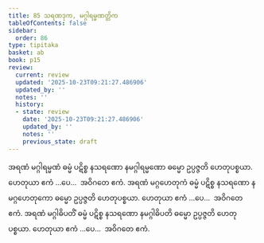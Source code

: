 ```yaml
---
title: 85 သရဏဒုက, မဂ္ဂါရမ္မဏတ္တိက
tableOfContents: false
sidebar:
  order: 86
type: tipitaka
basket: ab
book: p15
review:
  current: review
  updated: '2025-10-23T09:21:27.486906'
  updated_by: ''
  notes: ''
  history:
  - state: review
    date: '2025-10-23T09:21:27.486906'
    updated_by: ''
    notes: ''
    previous_state: draft
---
```



<ReviewStatus review={frontmatter.review} showDetails={true} />

<HypothesisAnnotation frontmatter={frontmatter} />

<DynamicBreadcrumb />

<Division number="97" book="p15" e="ch" v="40" p="242">

<Paragraph number="268" book="p15">
အရဏံ မဂ္ဂါရမ္မဏံ ဓမ္မံ ပဋိစ္စ နသရဏော နမဂ္ဂါရမ္မဏော ဓမ္မော ဥပ္ပဇ္ဇတိ ဟေတုပစ္စယာ. ဟေတုယာ ဧကံ …ပေ…  အဝိဂတေ ဧကံ.
</Paragraph>

<Paragraph number="269" book="p15">
အရဏံ မဂ္ဂဟေတုကံ ဓမ္မံ ပဋိစ္စ နသရဏော နမဂ္ဂဟေတုကော ဓမ္မော ဥပ္ပဇ္ဇတိ ဟေတုပစ္စယာ. ဟေတုယာ ဧကံ …ပေ…  အဝိဂတေ ဧကံ.
</Paragraph>

<Paragraph number="270" book="p15">
အရဏံ မဂ္ဂါဓိပတိံ ဓမ္မံ ပဋိစ္စ နသရဏော နမဂ္ဂါဓိပတိ ဓမ္မော ဥပ္ပဇ္ဇတိ ဟေတုပစ္စယာ. ဟေတုယာ ဧကံ …ပေ…  အဝိဂတေ ဧကံ.
</Paragraph>
</Division>